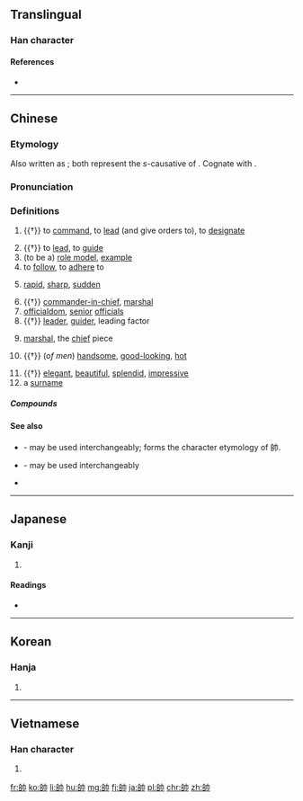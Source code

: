 {{also|帅|師}}
==Translingual==

===Han character===
{{Han char|rn=50|rad=巾|as=06|sn=9|four=2472<sub>7</sub>|canj=竹口中月 (HRLB)|ids=⿰[[𠂤]][[巾]]}}

====References====
* {{Han ref|kx=0331.110|dkj=08886|dj=0636.250|hdz=10737.020|uh=5E25|ud=24101|bh=ABD3|bd=43987}}

----

==Chinese==
{{zh-forms|s=帅}}

===Etymology===
Also written as {{zh-l|率|to lead}}; both represent the ''s''-causative of {{zh-l|律|to follow}}. Cognate with {{etyl|bo|-}} {{m|bo|སྲིད||commander, leader}}.

===Pronunciation===
{{zh-pron
|m=shuài
|c=seoi3
|h=pfs=sai
|md=só̤i
|mn=sòe
|w=2se,2sa
|mc=y
|oc=y
|ma=y
|cat=n
}}

===Definitions===
{{zh-hanzi}}

# {{†}} {{cx|military|lang=zh}} to [[command]], to [[lead]] (and give orders to), to [[designate]]
#: {{zh-usex|上 '''帥''' 士 以 人 之 所 戴，則 上下 和。|If the king '''appoints''' respected officers '''as commanders''', there will be harmony in the military.|CL|ref=Guanzi}}
# {{†}} to [[lead]], to [[guide]]
# (to be a) [[role model]], [[example]]
# to [[follow]], to [[adhere]] to
#: {{zh-l|帥教|to follow guidance}}
# [[rapid]], [[sharp]], [[sudden]]
#: {{zh-l|帥然|suddenly, rapidly}}
#: {{zh-l|帥爾|rapidly}}
# {{†}} [[commander-in-chief]], [[marshal]]
# [[officialdom]], [[senior]] [[official]]s
# {{†}} {{cx|of a person or a thing|lang=zh}} [[leader]], [[guider]], leading factor
# {{cx|Xiangqi|lang=zh}} [[marshal]], the [[chief]] piece
# {{†}} {{cx|colloquial|lang=zh}} (''of men'') [[handsome]], [[good-looking]], [[hot]]
#: {{zh-l|帥[[呆]]|to be very good-looking}}
#: {{zh-l|帥哥|handsome guy}}
# {{†}} {{cx|colloquial|lang=zh}} [[elegant]], [[beautiful]], [[splendid]], [[impressive]]
# a [[surname]]

=====Compounds=====
{{der5
| {{zh-l|大元帥|dàyuánshuài}}
| {{zh-l|將帥|jiàngshuài}}
| {{zh-l|領帥|lǐngshuài}}
| {{zh-l|帥才|shuàicái}}
| {{zh-l|帥長|shuàicháng}}
| {{zh-l|帥臣|shuàichén}}
| {{zh-l|帥乘|shuàichéng}}
| {{zh-l|帥從|shuàicóng}}
| {{zh-l|帥導|shuàidǎo}}
| {{zh-l|帥道|shuàidào}}
| {{zh-l|帥甸|shuàidiàn}}
| {{zh-l|帥爾|shuàiěr}}
| {{zh-l|帥伏|shuàifú}}
| {{zh-l|帥服|shuàifú}}
| {{zh-l|帥府|shuàifǔ}}
| {{zh-l|帥哥|shuàigē}}
| {{zh-l|帥教|shuàijiào}}
| {{zh-l|帥閫|shuàikǔn}}
| {{zh-l|帥厉|shuàilì}}
| {{zh-l|帥然|shuàirán}}
| {{zh-l|帥使|shuàishǐ}}
| {{zh-l|帥示|shuàishì}}
| {{zh-l|帥首|shuàishǒu}}
| {{zh-l|帥司|shuàisī}}
| {{zh-l|帥臺|shuàitái}}
| {{zh-l|帥先|shuàixiān}}
| {{zh-l|帥行|shuàixíng}}
| {{zh-l|帥性|shuàixìng}}
| {{zh-l|帥意|shuàiyì}}
| {{zh-l|帥繇|shuàiyáo}}
| {{zh-l|帥由|shuàiyóu}}
| {{zh-l|帥垣|shuàiyuán}}
| {{zh-l|帥座|shuàizuò}}
| {{zh-l|帥職|shuàizhí}}
| {{zh-l|統帥|tǒngshuài}}
| {{zh-l|元帥|yuánshuài}}
| {{zh-l|主帥|zhǔshuài}}
}}

====See also====
* {{zh-l|帨|shuì|shawl, mantelet}} - may be used interchangeably; forms the character etymology of 帥.
* {{zh-l|率|shuài|to lead}} - may be used interchangeably
* {{zh-l|將|jiàng|officer}}

----

==Japanese==

===Kanji===
{{ja-kanji|grade=c|rs=巾06}}

# {{defn|lang=ja|sort=巾06}}

====Readings====
* {{ja-readings|on=[[そつ]] (sotsu), [[すい]] (sui)|kun=[[ひきいる]] (hikiiru), [[そつ]] (sotsu)}}

----

==Korean==

===Hanja===
{{ko-hanja|hangeul=[[솔]], [[수]]|rv=sol, su|mr=sol, su}}

# {{defn|lang=ko|sort=巾06}}

----

==Vietnamese==

===Han character===
{{vi-hantu|[[suất]],  [[soái]], [[súy]], [[suý]]|rs=巾06}}

# {{defn|lang=vi|sort=巾06}}

[[fr:帥]]
[[ko:帥]]
[[li:帥]]
[[hu:帥]]
[[mg:帥]]
[[fj:帥]]
[[ja:帥]]
[[pl:帥]]
[[chr:帥]]
[[zh:帥]]